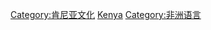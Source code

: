 {{catmore}}
{{Commons cat|Languages of Kenya}}

[[Category:肯尼亚文化|Category:肯尼亚文化]]
[[Category:各国语言|Kenya]]
[[Category:非洲语言|Category:非洲语言]]